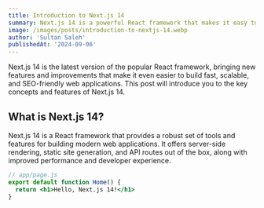 ```yaml
---
title: Introduction to Next.js 14
summary: Next.js 14 is a powerful React framework that makes it easy to build server-rendered and statically generated React applications. This post will introduce you to the latest features of Next.js 14.
image: /images/posts/introduction-to-nextjs-14.webp
author: 'Sultan Saleh'
publishedAt: '2024-09-06'
---
```


Next.js 14 is the latest version of the popular React framework, bringing new features and improvements that make it even easier to build fast, scalable, and SEO-friendly web applications. This post will introduce you to the key concepts and features of Next.js 14.

## What is Next.js 14?

Next.js 14 is a React framework that provides a robust set of tools and features for building modern web applications. It offers server-side rendering, static site generation, and API routes out of the box, along with improved performance and developer experience.

```jsx
// app/page.js
export default function Home() {
  return <h1>Hello, Next.js 14!</h1>
}
